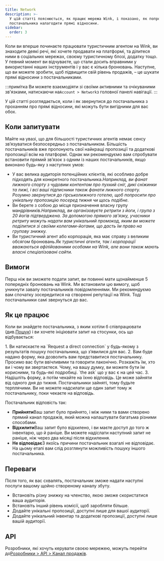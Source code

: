 ```yaml
---
title: Network
description: >-
  У цій статті пояснюється, як працює мережа Wink, і показано, як попросити
  постачальника налагодити прямі відносини.
sidebar:
  order: 3
---
```


Коли ви вперше починаєте працювати туристичним агентом на Wink, ви знаходите деякі речі, які хочете продавати на платформі, та ділитеся ними в соціальних мережах, своєму туристичному блозі, додатку тощо.
У певний момент ви відчуваєте, що стали досить вправними у використанні наших інструментів і у вас є кілька бронювань.
Наступне, що ви можете зробити, щоб підвищити свій рівень продажів, – це шукати прямі відносини з постачальниками.

:::примітка
Ви можете взаємодіяти зі своїми активними та очікуваними зв'язками, натискаючи на`Account > Network`з головної панелі навігації.
:::

У цій статті розглядається, коли і як звернутися до постачальника з проханням про прямі відносини, які можуть бути вигідними для вас обох.

## Коли запитувати

Майте на увазі, що для більшості туристичних агентів немає сенсу зв’язуватися безпосередньо з постачальником. Більшість постачальників вже пропонують свої найкращі пропозиції та додаткові пропозиції всім на платформі.
Однак ми рекомендуємо вам спробувати встановити прямий зв’язок з одним із наших постачальників, якщо виконано будь-яку з наступних умов:

* У вас велика аудиторія потенційних клієнтів, які особливо добре підходять для конкретного постачальника.*Наприклад, ви фанат лижного спорту з чудовим контентом про пухкий сніг, дикі сніжинки та лижі, і всі ваші підписники також фанати лижного спорту. Розумно звернутися до гірськолижного готелю, щоб попросити про унікальну пропозицію посеред тижня чи щось подібне.*
* Ви берете з собою до місця призначення власну групу мандрівників.*Наприклад, ви організовуєте ретрити з йоги, і група з 20 йогів підтверджена. За допомогою прямого зв'язку, учасники ретриту можуть надати вам унікальний промокод, яким ви можете поділитися зі своїми колегами-йогами, що дасть їм право на групову знижку.*
* Ви туристичний агент або корпорація, яка має справу з великим обсягом бронювань.*Як туристичні агенти, так і корпорації вважаються афілійованими особами на Wink, але вони також мають власні спеціалізовані сайти.*

## Вимоги

Перш ніж ви зможете подати запит, ви повинні мати щонайменше 5 попередніх бронювань на Wink.
Ми встановили цю вимогу, щоб уникнути завалу постачальників повідомленнями. Ми рекомендуємо вам спочатку зосередитися на створенні репутації на Wink. Тоді постачальники самі звернуться до вас.

## Як це працює

Коли ви знайдете постачальника, з яким хотіли б співпрацювати (див.[Пошук](/studio/search/)) і ви хочете ініціювати запит на стосунки, ось що відбувається:

<Steps>
  1. Ви натискаєте на `Request a direct connection` у будь-якому з результатів пошуку постачальника, що з’явилися для вас.
  2. Вам буде надано форму, яка дозволить вам представитися постачальнику. Просимо вас бути ввічливими та говорити лаконічно. Розкажіть їм, хто ви і чому ви звертаєтеся. Чому, на вашу думку, ви можете бути їм корисними, та будь-які подробиці. `the ask` що у вас є на цей час.
  3. Надішліть форму, а потім чекайте на їхню відповідь. Це може зайняти від одного дня до тижня. Постачальники зайняті, тому будьте терплячими. Ви не можете надсилати ще один запит тому ж постачальнику, поки чекаєте на відповідь.
</Steps>


Постачальник відповість так:

* **Прийняти**Ваш запит було прийнято, і між ними та вами створено прямий канал продажів, який можна налаштувати багатьма різними способами.
* **Відхилити**Ваш запит було відхилено, і ви маєте доступ до того ж інвентарю, що й раніше. Ви можете надіслати наступний запит не раніше, ніж через два місяці після відхилення.
* **Не відповідає**З якоїсь причини постачальник взагалі не відповідає. На цьому етапі вам слід розглянути можливість пошуку іншого постачальника.

## Переваги

Після того, як вас схвалять, постачальник зможе надати наступні послуги вашому щойно створеному каналу збуту.

* Встановіть різну знижку на членство, якою зможе скористатися ваша аудиторія.
* Встановіть інший рівень комісії, щоб заробляти більше.
* Додайте унікальні пропозиції, доступні лише для вашої аудиторії.
* Додайте унікальний інвентар та додаткові пропозиції, доступні лише вашій аудиторії.

## API

Розробники, які хочуть керувати своєю мережею, можуть перейти до[Розробники > API > Канал продажів](/developers/apis/#sales-channel-api).

